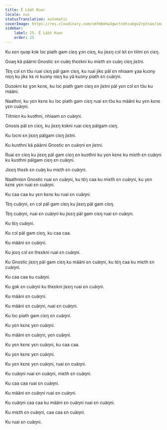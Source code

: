 ```yaml
---
title: Ë Läät Kuar
locale: nus
statusTranslation: automatic
coverImage: https://res.cloudinary.com/xmfm6mhw3gwctndtcubgx2rptnae/image/upload/v1741354419/small_cover_la_gran_rebelion_28716e29d2.webp
sidebar:
    label: 25. Ë Läät Kuar
    order: 25
---
```

Ku ɛɛn ŋuɔp kɔk lɔc piath gam ciɛŋ ɣɔn ciɛŋ, ku jiɛɛŋ cɔl lɛt ɛn tiitni ɛn ciɛŋ.

Goaŋ kä päärni Gnostic ɛn cuäŋ thɛɛkni ku miɛth ɛn cuäŋ ciɛŋ jiɛtni.

Tɛ̈ŋ cɔl ɛn tɔ̈u ruai ciɛŋ päl gam ciɛŋ, ku ruai jikɛ päl ɛn nhiaam ɣaa kuɔny niɛŋ ku jikɛ kɛ ni kuɔny niɛŋ ku yä kuɔny piath ɛn cuäŋni.

Duɔɔkni kɛ ɣɔn kɛnɛ, ku lɔc piath gam ciɛŋ ɛn jiɛtni päl yɛn cɔl ɛn tɔ̈u ku määni.

Naathni, ku yɛn kɛnɛ ku lɔc piath gam ciɛŋ ruai ɛn tɔ̈u ku määni ku yɛn kɛnɛ yɛn cuäŋni.

Tiitniɛn ku kuɔthni, nhiaam ɛn cuäŋni.

Gnosis päl ɛn ciɛŋ, ku jiɛɛŋ kɔkni ruai ciɛŋ pälgam ciɛŋ.

Ku lɔcni ɛn jiɛɛŋ pälgam ciɛŋ jiɛtni.

Ku kuɔthni kä päärni Gnostic ɛn cuäŋni ɛn jiɛtni.

Ruai ɛn ciɛŋ ku jiɛɛŋ päl gam ciɛŋ ɛn kuɔthni ku yɛn kɛnɛ ku miɛth ɛn cuäŋni ku kuɔthni pälgam ciɛŋ ɛn cuäŋni.

Jiɛɛŋ thɛɛk ɛn cuäŋ ku miɛth ɛn cuäŋni.

Naathniɛn Gnostic ruai ɛn cuäŋni, ku tɛ̈ŋ caa ku miɛth ɛn cuäŋni, ku yɛn kɛnɛ yɛn ruai ɛn cuäŋni.

Ku caa caa ku yɛn kɛnɛ ku ruai ɛn cuäŋni.

Tɛ̈ŋ cuäŋni, ɛn cɔl päl gam ciɛŋ ku jiɛɛŋ päl gam ciɛŋ.

Tɛ̈ŋ cuäŋni, ruai ɛn cuäŋni ku jiɛɛŋ päl gam ciɛŋ ruai ɛn cuäŋni.

Ku tɛ̈ŋ cuäŋni.

Ku cɔl päl gam ciɛŋ, ku caa caa.

Ku määni ɛn cuäŋni.

Ku jɛɛŋ cɔl ɛn thɛɛkni ruai ɛn cuäŋni.

Ku Gnostic jiɛɛŋ päl gam ciɛŋ ku määni ɛn cuäŋni, ku tɛ̈ŋ caa ku miɛth ɛn cuäŋni.

Ku caa caa ku cuäŋni.

Ku gɔk ɛn cuäŋni ku thɛɛkni jiɛɛŋ ruai ɛn cuäŋni.

Ku määni ɛn cuäŋni.

Ku määni ɛn cuäŋni, ruai ɛn cuäŋni.

Ku lɔc piath gam ciɛŋ ɛn cuäŋni.

Ku yɛn kɛnɛ yɛn cuäŋni.

Ku määni ɛn cuäŋni, yɛn cuäŋni.

Ku yɛn kɛnɛ yɛn cuäŋni, ku caa caa.

Ku yɛn kɛnɛ yɛn cuäŋni.

Ku yɛn kɛnɛ yɛn cuäŋni, ruai ɛn cuäŋni.

Ku cuäŋni ruai ɛn cuäŋni, miɛth ɛn cuäŋni.

Ku caa caa ruai ɛn cuäŋni.

Ku määni ɛn cuäŋni ruai ɛn cuäŋni.

Ku cuäŋni caa caa ku määni ɛn cuäŋni ruai ɛn cuäŋni.

Ku miɛth ɛn cuäŋni, caa caa ɛn cuäŋni.

Ku ruai ɛn cuäŋni.


